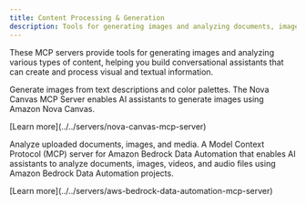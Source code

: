 ```yaml
---
title: Content Processing & Generation
description: Tools for generating images and analyzing documents, images, and media.
---
```



These MCP servers provide tools for generating images and analyzing various types of content, helping you build conversational assistants that can create and process visual and textual information.

<CardGrid>
  <Card title="Amazon Nova Canvas MCP Server" icon="star">
    <div>
      <p>Generate images from text descriptions and color palettes. The Nova Canvas MCP Server enables AI assistants to generate images using Amazon Nova Canvas.</p>
      <p class="tool-details">[Learn more](../../servers/nova-canvas-mcp-server)</p>
      <Badge text="Image Generation" size="small"/>
    </div>
  </Card>

  <Card title="Amazon Bedrock Data Automation MCP Server" icon="star">
    <div>
      <p>Analyze uploaded documents, images, and media. A Model Context Protocol (MCP) server for Amazon Bedrock Data Automation that enables AI assistants to analyze documents, images, videos, and audio files using Amazon Bedrock Data Automation projects.</p>
      <p class="tool-details">[Learn more](../../servers/aws-bedrock-data-automation-mcp-server)</p>
      <Badge text="Content Analysis" size="small"/>
    </div>
  </Card>
</CardGrid>
